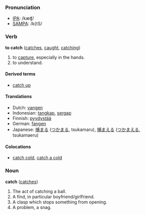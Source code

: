 === Pronunciation ===
*[[w:IPA|IPA]]: /kæʧ/
*[[w:SAMPA|SAMPA]]: /k{tS/

=== Verb ===
'''to catch''' ([[catches]], [[caught]], [[catching]])

# to [[capture]], especially in the hands.
# to understand.

====Derived terms====
*[[catch up]]

==== Translations ====
*Dutch: [[vangen]]
*Indonesian: [[tangkap]], [[sergap]]
*Finnish: [[pyydystää]]
*German: [[fangen]]
*Japanese: [[捕まる]] ([[つかまる]], tsukamaru), [[捕まえる]] ([[つかまえる]], tsukamaeru)

====Colocations====
*[[catch cold]], [[catch a cold]]

===Noun===
'''catch''' ([[catches]])

# The act of catching a ball.
# A find, in particular boyfriend/girlfriend.
# A clasp which stops something from opening.
# A problem, a snag.